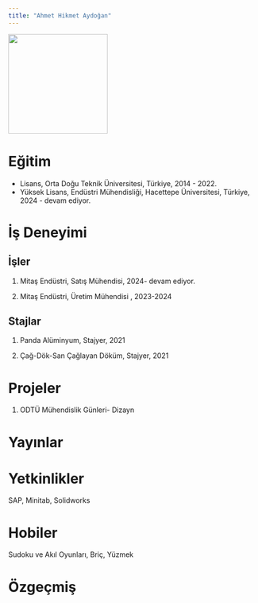```yaml
---
title: "Ahmet Hikmet Aydoğan"
---
```


![](images/1679938022154.jpg){fig-align="center" width="200"}

# Eğitim

-   Lisans, Orta Doğu Teknik Üniversitesi, Türkiye, 2014 - 2022.
-   Yüksek Lisans, Endüstri Mühendisliği, Hacettepe Üniversitesi, Türkiye, 2024 - devam ediyor.

# İş Deneyimi

## İşler

1.  Mitaş Endüstri, Satış Mühendisi, 2024- devam ediyor.

2.  Mitaş Endüstri, Üretim Mühendisi , 2023-2024

## Stajlar

1.  Panda Alüminyum, Stajyer, 2021

2.  Çağ-Dök-San Çağlayan Döküm, Stajyer, 2021

# Projeler

1.  ODTÜ Mühendislik Günleri- Dizayn

# Yayınlar

# Yetkinlikler

SAP, Minitab, Solidworks

# Hobiler

Sudoku ve Akıl Oyunları, Briç, Yüzmek

# Özgeçmiş

